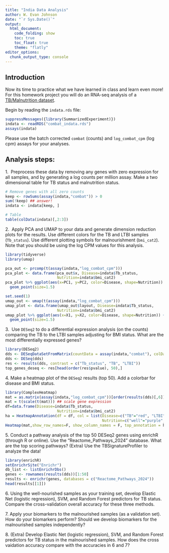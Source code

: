 ```yaml
---
title: "India Data Analysis"
author: W. Evan Johnson
date: "`r Sys.Date()`"
output:
  html_document:
    code_folding: show
    toc: true
    toc_float: true
    theme: "flatly"
editor_options: 
  chunk_output_type: console
---
```


## Introduction
Now its time to practice what we have learned in class and learn even more! For this homework project you will do an RNA-seq analysis of a [TB/Malnutrition dataset](https://www.frontiersin.org/journals/immunology/articles/10.3389/fimmu.2022.1011166/full). 

<!-- 
## Batch correction
```r
library(SummarizedExperiment)
library(sva)
library(TBSignatureProfiler)

indata <- readRDS("~/Desktop/indata.rds")

batch <- indata$batch
covs <- model.matrix(~colData(indata)$Tb_status + colData(indata)$bmi_cat2)

combat_counts <- ComBat_seq(as.matrix(assay(indata, "counts")), 
      batch = batch, covar_mod = covs)
assay(indata, "combat") <- combat_counts

## Make log counts, counts per million (cpm), logcpm
indata <- mkAssay(indata, input_name = "combat",log = TRUE, 
                     counts_to_CPM = TRUE)
assays(indata)
saveRDS(indata, "~/Desktop/combat_indata.rds")
```
-->

Begin by reading the `indata.rds` file: 

```r
suppressMessages({library(SummarizedExperiment)})
indata <- readRDS("combat_indata.rds")
assays(indata)
```

Please use the batch corrected `combat` (counts) and `log_combat_cpm` (log cpm) assays for your analyses. 

## Analysis steps: 


1.\  Preprocess these data by removing any genes with zero expression for all samples, and by generating a log counts per million assay. Make a two dimensional table for TB status and malnutrition status. 

```r
# Remove genes with all zero counts
keep <- rowSums(assay(indata,"combat")) > 0
sum(!keep) ## answer!
indata <- indata[keep, ]

# Table 
table(colData(indata)[,2:3])
```
  
2.\  Apply PCA and UMAP to your data and generate dimension reduction plots for the results. Use different colors for the TB and LTBI samples (`Tb_status`). Use different plotting symbols for malnourishment (`bmi_cat2`). Note that you should be using the log CPM values for this analysis. 

```r
library(tidyverse)
library(umap)

pca_out <- prcomp(t(assay(indata,"log_combat_cpm")))
pca_plot <- data.frame(pca_out$x, Disease=indata$Tb_status, 
                       Nutrition=indata$bmi_cat2)
pca_plot %>% ggplot(aes(x=PC1, y=PC2, color=Disease, shape=Nutrition)) +
  geom_point(size=1.5)

set.seed(1)
umap_out <- umap(t(assay(indata,"log_combat_cpm")))
umap_plot <- data.frame(umap_out$layout, Disease=indata$Tb_status, 
                       Nutrition=indata$bmi_cat2)
umap_plot %>% ggplot(aes(x=X1, y=X2, color=Disease, shape=Nutrition)) +
  geom_point(size=1.5)
```

3.\  Use `DESeq2` to do a differential expression analysis (on the counts) comparing the TB to the LTBI samples adjusting for BMI status. What are the most differentially expressed genes? 
  

```r
library(DESeq2)
dds <- DESeqDataSetFromMatrix(countData = assay(indata,"combat"), colData = colData(indata), design = ~ Tb_status + bmi_cat2)
dds <- DESeq(dds)
res <- results(dds, contrast = c("Tb_status", "TB", "LTBI"))
top_genes_deseq <- res[head(order(res$pvalue), 50),]
```

4.\ Make a heatmap plot of the `DESeq2` results (top 50). Add a colorbar for disease and BMI status. 
 
```r
library(ComplexHeatmap)
mat = as.matrix(assay(indata,"log_combat_cpm"))[order(results(dds)[,6])[1:50],] 
mat = t(scale(t(mat))) ## scale gene expression
df=data.frame(Disease=indata$Tb_status, 
                       Nutrition=indata$bmi_cat2) 
ha = HeatmapAnnotation(df = df, col = list(Disease=c("TB"="red", "LTBI"="blue"),
                                           Nutrition=c("well"="purple", "mal"="yellow")))
Heatmap(mat,show_row_names=F, show_column_names = F, top_annotation = ha)
```
  
5.\ Conduct a pathway analysis of the top 50 DESeq2 genes using enrichR (through R or online). Use the "Reactome\_Pathways\_2024" database. What are the top scoring pathways? (Extra) Use the TBSignatureProfiler to analyze the data! 
 

```r
library(enrichR)
setEnrichrSite("Enrichr")
db_list <- listEnrichrDbs()
genes <- rownames(results(dds))[1:50]
results <- enrichr(genes, databases = c("Reactome_Pathways_2024"))
head(results[[1]])
```
  

6.\ Using the well-nourished samples as your training set, develop Elastic Net (logistic regression), SVM, and Random Forest predictors for TB status. Compare the cross-validation overall accuracy for these three methods. 

7.\ Apply your biomarkers to the malnourished samples (as a validation set). How do your biomarkers perform? Should we develop biomarkers for the malnourished samples independently? 

8.\ (Extra) Develop Elastic Net (logistic regression), SVM, and Random Forest predictors for TB status in the malnourished samples. How does the cross vaidation accuracy compare with the accuracies in 6 and 7? 

